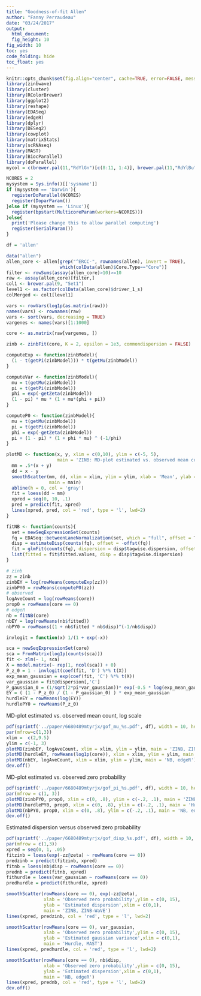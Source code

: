 ```yaml
---
title: "Goodness-of-fit Allen"
author: "Fanny Perraudeau"
date: "03/24/2017"
output: 
  html_document: 
  fig_height: 10
fig_width: 10
toc: yes
code_folding: hide
toc_float: yes
---
```

```r
knitr::opts_chunk$set(fig.align="center", cache=TRUE, error=FALSE, message=FALSE, warning=TRUE, fig.width=6, fig.height=6)
library(zinbwave)
library(cluster)
library(RColorBrewer)
library(ggplot2)
library(reshape)
library(EDASeq)
library(edgeR)
library(dplyr)
library(DESeq2)
library(cowplot)
library(matrixStats)
library(scRNAseq)
library(MAST)
library(BiocParallel)
library(doParallel)
mycol = c(brewer.pal(11,"RdYlGn")[c(8:11, 1:4)], brewer.pal(11,"RdYlBu")[8:11])
```

```r
NCORES = 2
mysystem = Sys.info()[['sysname']]
if (mysystem == 'Darwin'){
  registerDoParallel(NCORES)
  register(DoparParam())
}else if (mysystem == 'Linux'){
  register(bpstart(MulticoreParam(workers=NCORES)))
}else{
  print('Please change this to allow parallel computing')
  register(SerialParam())
}
```

```r
df = 'allen'

data("allen")
allen_core <- allen[grep("^ERCC-", rownames(allen), invert = TRUE),
                    which(colData(allen)$Core.Type=="Core")]
filter <- rowSums(assay(allen_core)>10)>=10
raw <- assay(allen_core)[filter,]
col1 <- brewer.pal(9, "Set1")
level1 <- as.factor(colData(allen_core)$driver_1_s)
colMerged <- col1[level1]

vars <- rowVars(log1p(as.matrix(raw)))
names(vars) <- rownames(raw)
vars <- sort(vars, decreasing = TRUE)
vargenes <- names(vars)[1:1000]

core <- as.matrix(raw[vargenes, ])
```

```r
zinb <- zinbFit(core, K = 2, epsilon = 1e3, commondispersion = FALSE)
```

```r
computeExp <- function(zinbModel){
  (1 - t(getPi(zinbModel))) * t(getMu(zinbModel))
}

computeVar <- function(zinbModel){
  mu = t(getMu(zinbModel))
  pi = t(getPi(zinbModel))
  phi = exp(-getZeta(zinbModel))
  (1 - pi) * mu * (1 + mu*(phi + pi))
}

computeP0 <- function(zinbModel){
  mu = t(getMu(zinbModel))
  pi = t(getPi(zinbModel))
  phi = exp(-getZeta(zinbModel))
  pi + (1 - pi) * (1 + phi * mu) ^ (-1/phi)
}

plotMD <- function(x, y, xlim = c(0,10), ylim = c(-5, 5),
                   main = 'ZINB: MD-plot estimated vs. observed mean count, log scale'){
  mm = .5*(x + y)
  dd = x - y
  smoothScatter(mm, dd, xlim = xlim, ylim = ylim, xlab = 'Mean', ylab = 'Difference',
                main = main)
  abline(h = 0, col = 'gray')
  fit = loess(dd ~ mm)
  xpred = seq(0, 10, .1)
  pred = predict(fit, xpred)
  lines(xpred, pred, col = 'red', type = 'l', lwd=2)
}

fitNB <- function(counts){
  set = newSeqExpressionSet(counts)
  fq = EDASeq::betweenLaneNormalization(set, which = "full", offset = T)
  disp = estimateDisp(counts(fq), offset = -offst(fq)) 
  fit = glmFit(counts(fq), dispersion = disp$tagwise.dispersion, offset = -offst(fq))
  list(fitted = fit$fitted.values, disp = disp$tagwise.dispersion)
}
```

```r
# zinb
zz = zinb
zinbEY = log(rowMeans(computeExp(zz)))
zinbPY0 = rowMeans(computeP0(zz))
# observed
logAveCount = log(rowMeans(core))
prop0 = rowMeans(core == 0)
# edgeR
nb = fitNB(core)
nbEY = log(rowMeans(nb$fitted))
nbPY0 = rowMeans((1 + nb$fitted * nb$disp)^(-1/nb$disp))
```


```r
invlogit = function(x) 1/(1 + exp(-x))

sca = newSeqExpressionSet(core)
sca = FromMatrix(log1p(counts(sca)))
fit <- zlm(~ 1, sca)
X = model.matrix(~ rep(1, ncol(sca)) + 0)
P_z_0 = 1 - invlogit(coef(fit, 'D') %*% t(X))
exp_mean_gaussian = exp(coef(fit, 'C') %*% t(X))
var_gaussian = fit@dispersion[,'C']
P_gaussian_0 = (1/sqrt(2*pi*var_gaussian))* exp(-0.5 * log(exp_mean_gaussian)^2 / var_gaussian)
EY = ( (1 - P_z_0) / (1 - P_gaussian_0) ) * exp_mean_gaussian
hurdleEY = rowMeans(log(EY))
hurdlePY0 = rowMeans(P_z_0)
```

MD-plot estimated vs. observed mean count, log scale
```r
pdf(sprintf('../paper/6680489mtyrjx/gof_mu_%s.pdf', df), width = 10, height = 5)
par(mfrow=c(1,3))
xlim =  c(2,9.5)
ylim = c(-1, 3)
plotMD(zinbEY, logAveCount, xlim = xlim, ylim = ylim, main = 'ZINB, ZINB-WaVE')
plotMD(hurdleEY, rowMeans(log1p(core)), xlim = xlim, ylim = ylim, main = 'Hurdle, MAST')
plotMD(nbEY, logAveCount, xlim = xlim, ylim = ylim, main = 'NB, edgeR')
dev.off()
```

MD-plot estimated vs. observed zero probability
```r
pdf(sprintf('../paper/6680489mtyrjx/gof_pi_%s.pdf', df), width = 10, height = 5)
par(mfrow = c(1, 3))
plotMD(zinbPY0, prop0, xlim = c(0, .8), ylim = c(-.2, .1), main = 'ZINB, ZINB-WaVE')
plotMD(hurdlePY0, prop0, xlim = c(0, .8), ylim = c(-.2, .1), main = 'Hurdle, MAST')
plotMD(nbPY0, prop0, xlim = c(0, .8), ylim = c(-.2, .1), main = 'NB, edgeR')
dev.off()
```

Estimated dispersion versus observed zero probability
```r
pdf(sprintf('../paper/6680489mtyrjx/gof_disp_%s.pdf', df), width = 10, height = 5)
par(mfrow = c(1,3))
xpred = seq(0, 1, .05)
fitzinb = loess(exp(-zz@zeta) ~ rowMeans(core == 0))
predzinb = predict(fitzinb, xpred)
fitnb = loess(nb$disp ~ rowMeans(core == 0))
prednb = predict(fitnb, xpred)
fithurdle = loess(var_gaussian ~ rowMeans(core == 0))
predhurdle = predict(fithurdle, xpred)

smoothScatter(rowMeans(core == 0), exp(-zz@zeta),
              xlab = 'Observed zero probability',ylim = c(0, 15),
              ylab = 'Estimated dispersion',xlim = c(0,1), 
              main = 'ZINB, ZINB-WaVE')
lines(xpred, predzinb, col = 'red', type = 'l', lwd=2)

smoothScatter(rowMeans(core == 0), var_gaussian,
              xlab = 'Observed zero probability',ylim = c(0, 15),
              ylab = 'Estimated gaussian variance',xlim = c(0,1), 
              main = 'Hurdle, MAST')
lines(xpred, predhurdle, col = 'red', type = 'l', lwd=2)

smoothScatter(rowMeans(core == 0), nb$disp,
              xlab = 'Observed zero probability',ylim = c(0, 15),
              ylab = 'Estimated dispersion',xlim = c(0,1), 
              main = 'NB, edgeR')
lines(xpred, prednb, col = 'red', type = 'l', lwd=2)
dev.off()
```


